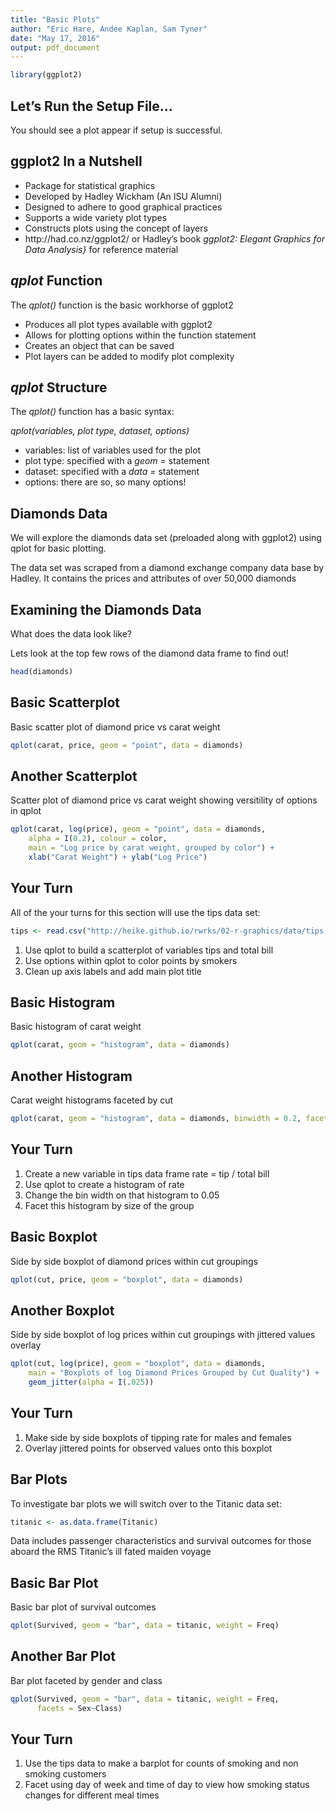 ```yaml
---
title: "Basic Plots"
author: "Eric Hare, Andee Kaplan, Sam Tyner"
date: "May 17, 2016"
output: pdf_document
---
```


```r
library(ggplot2)
```

## Let's Run the Setup File...

You should see a plot appear if setup is successful.

## ggplot2 In a Nutshell

- Package for statistical graphics
- Developed by Hadley Wickham (An ISU Alumni)
- Designed to adhere to good graphical practices
- Supports a wide variety plot types
- Constructs plots using the concept of layers\medskip
- http://had.co.nz/ggplot2/ or Hadley's book *ggplot2: Elegant Graphics for Data Analysis}* for reference material

## *qplot* Function

The *qplot()* function is the basic workhorse of ggplot2

- Produces all plot types available with ggplot2
- Allows for plotting options within the function statement
- Creates an object that can be saved
- Plot layers can be added to modify plot complexity

## *qplot* Structure

The *qplot()* function has a basic syntax:

*qplot(variables, plot type, dataset, options)*

- variables: list of variables used for the plot
- plot type: specified with a *geom =* statement
- dataset: specified with a *data =* statement
- options: there are so, so many options!

## Diamonds Data

We will explore the diamonds data set (preloaded along with ggplot2) using qplot for basic plotting.

The data set was scraped from a diamond exchange company data base by Hadley.  It contains the prices and attributes of over 50,000 diamonds

## Examining the Diamonds Data

What does the data look like?

Lets look at the top few rows of the diamond data frame to find out!

```r
head(diamonds)
```

## Basic Scatterplot

Basic scatter plot of diamond price vs carat weight

```r
qplot(carat, price, geom = "point", data = diamonds)
```

## Another Scatterplot

Scatter plot of diamond price vs carat weight showing versitility of options in qplot

```r
qplot(carat, log(price), geom = "point", data = diamonds, 
	alpha = I(0.2), colour = color, 
	main = "Log price by carat weight, grouped by color") + 
    xlab("Carat Weight") + ylab("Log Price")
```

## Your Turn {data-background=#527a7a}

All of the your turns for this section will use the tips data set:

```r
tips <- read.csv("http://heike.github.io/rwrks/02-r-graphics/data/tips.csv")
```

1. Use qplot to build a scatterplot of variables tips and total bill
2. Use options within qplot to color points by smokers
3. Clean up axis labels and add main plot title

## Basic Histogram

Basic histogram of carat weight

```r
qplot(carat, geom = "histogram", data = diamonds)
```

## Another Histogram

Carat weight histograms faceted by cut

```r
qplot(carat, geom = "histogram", data = diamonds, binwidth = 0.2, facets = .~cut)
```

## Your Turn {data-background=#527a7a}

1. Create a new variable in tips data frame rate = tip / total bill
2. Use qplot to create a histogram of rate
3. Change the bin width on that histogram to 0.05
4. Facet this histogram by size of the group

## Basic Boxplot

Side by side boxplot of diamond prices within cut groupings

```r
qplot(cut, price, geom = "boxplot", data = diamonds)
```

## Another Boxplot

Side by side boxplot of log prices within cut groupings with jittered values overlay

```r
qplot(cut, log(price), geom = "boxplot", data = diamonds, 
	main = "Boxplots of log Diamond Prices Grouped by Cut Quality") +
	geom_jitter(alpha = I(.025))
```

## Your Turn {data-background=#527a7a}

1. Make side by side boxplots of tipping rate for males and females
2. Overlay jittered points for observed values onto this boxplot

## Bar Plots

To investigate bar plots we will switch over to the Titanic data set:

```r
titanic <- as.data.frame(Titanic)
```

Data includes passenger characteristics and survival outcomes for those aboard the RMS Titanic's ill fated maiden voyage

## Basic Bar Plot

Basic bar plot of survival outcomes

```r
qplot(Survived, geom = "bar", data = titanic, weight = Freq)
```

## Another Bar Plot

Bar plot faceted by gender and class

```r
qplot(Survived, geom = "bar", data = titanic, weight = Freq, 
      facets = Sex~Class)
```

## Your Turn {data-background=#527a7a}

1. Use the tips data to make a barplot for counts of smoking and non smoking customers
2. Facet using day of week and time of day to view how smoking status changes for different meal times
